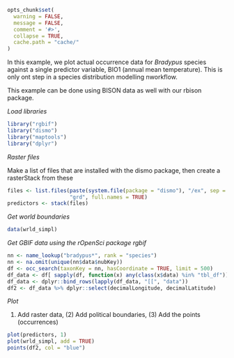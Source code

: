 ```r
opts_chunk$set(
  warning = FALSE,
  message = FALSE,
  comment = '#>',
  collapse = TRUE,
  cache.path = "cache/"
)
```

In this example, we plot actual occurrence data for _Bradypus_ species against a single predictor variable, BIO1 (annual mean temperature). This is only ont step in a species distribution modelling nworkflow.

This example can be done using BISON data as well with our rbison package.

_Load libraries_

```r
library("rgbif")
library("dismo")
library("maptools")
library("dplyr")
```

_Raster files_

Make a list of files that are installed with the dismo package, then create a rasterStack from these

```r
files <- list.files(paste(system.file(package = "dismo"), "/ex", sep = ""),
                    "grd", full.names = TRUE)
predictors <- stack(files)
```

_Get world boundaries_

```r
data(wrld_simpl)
```

_Get GBIF data using the rOpenSci package rgbif_

```r
nn <- name_lookup("bradypus*", rank = "species")
nn <- na.omit(unique(nn$data$nubKey))
df <- occ_search(taxonKey = nn, hasCoordinate = TRUE, limit = 500)
df_data <- df[ sapply(df, function(x) any(class(x$data) %in% "tbl_df")) ]
df_data <- dplyr::bind_rows(lapply(df_data, "[[", "data"))
df2 <- df_data %>% dplyr::select(decimalLongitude, decimalLatitude)
```

_Plot_

(1) Add raster data, (2) Add political boundaries, (3) Add the points (occurrences)

```r
plot(predictors, 1)
plot(wrld_simpl, add = TRUE)
points(df2, col = "blue")
```
